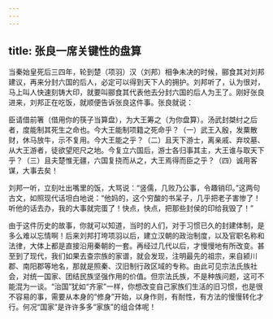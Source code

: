 ```yaml
---
---
---
```

title: 张良一席关键性的盘算
---




当秦始皇死后三四年，轮到楚（项羽）汉（刘邦）相争未决的时候，郦食其对刘邦建议，再来分封六国的后人，必定可以得到天下人的拥护。刘邦听了，认为很对，马上叫人快速刻铸大印，就要叫郦食其代表他去分封六国的后人为王了。刚好张良进来，刘邦正在吃饭，就顺便告诉张良这件事。张良就说：

臣请借前箸（借用你的筷子当算盘），为大王筹之（为你盘算）。汤武封桀纣之后者，度能制其死生之命也。今大王能制项籍之死命乎？（一）武王入殷，发粟散财，休马放牛，示不复用。今大王能之乎？（二）且天下游士，离亲戚、弃坟墓、从大王游者，徒欲望咫尺之地。今复立六国后，游士各归事其主，大王谁与取天下乎？（三）且夫楚惟无疆，六国复挠而从之，大王焉得而臣之乎？（四）诚用客谋，大事去矣！

刘邦一听，立刻吐出嘴里的饭，大骂说：“竖儒，几败乃公事，令趣销印。”这两句古文，如照现代话坦白地说：“他妈的，这个穷酸的书呆子，几乎把老子害惨了！听他的话去办，我的大事就完蛋了！快点，快点，把那些封侯的印给我毁了！”

由于这件历史的故事，你就可以知道，当时的人们，对于习惯已久的封建体制，是多么难以忘情啊！后来刘邦打垮项羽以后，建立汉朝的政治制度，以及官职名称和法律，大体上都是直接沿用秦朝的一套。再经过几代以后，才慢慢地有所改变。甚至到了现代，我们如果去查宗族的家谱，就会发现，注明最先的祖宗，来自颍川郡、南阳郡等地名，那就是照秦、汉旧制行政区域的专称。由此可见宗法氏族社会，对统一国家、团结民族坚强作用的价值。但宗法氏族，不是种族问题，这可不能混为一谈。“治国”犹如“齐家”一样，你想改变自己家族们生活的旧习惯，也是很不容易的事，需要从本身的“修身”开始，以身作则，有耐性，有方法的慢慢转化才行。何况“国家”是许许多多“家族”的组合体呢！
